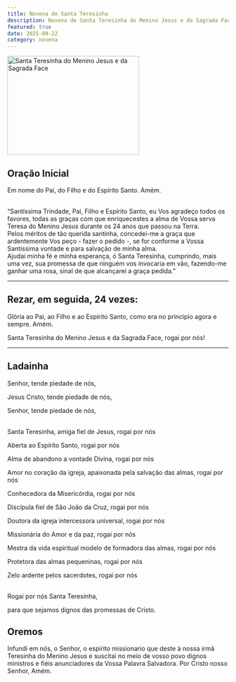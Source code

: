 ```yaml
---
title: Novena de Santa Teresinha
description: Novena de Santa Teresinha do Menino Jesus e da Sagrada Face
featured: true
date: 2025-09-22
category: novena
---
```


<Image
  src="/images/sta-teresinha.jpg"
  width="300"
  height="225"
  alt="Santa Teresinha do Menino Jesus e da Sagrada Face"
  priority="true"
/>

## Oração Inicial

Em nome do Pai, do Filho e do Espírito Santo. Amém.

<Br />
“Santíssima Trindade, Pai, Filho e Espírito Santo, eu Vos agradeço todos os
favores, todas as graças com que enriquecestes a alma de Vossa serva Teresa do
Menino Jesus durante os 24 anos que passou na Terra.
<Br />
Pelos méritos de tão querida santinha, concedei-me a graça que ardentemente Vos
peço - fazer o pedido -, se for conforme a Vossa Santíssima vontade e para
salvação de minha alma.
<Br />
Ajudai minha fé e minha esperança, ó Santa Teresinha, cumprindo, mais uma vez,
sua promessa de que ninguém vos invocaria em vão, fazendo-me ganhar uma rosa,
sinal de que alcançarei a graça pedida.”

---

## Rezar, em seguida, 24 vezes:

Glória ao Pai, ao Filho e ao Espírito Santo, como era no principio agora e sempre. Amém.

Santa Teresinha do Menino Jesus e da Sagrada Face, rogai por nós!

---

## Ladainha

Senhor, tende piedade de nós,

Jesus Cristo, tende piedade de nós,

Senhor, tende piedade de nós,

<br />
Santa Teresinha, amiga fiel de Jesus, rogai por nós

Aberta ao Espírito Santo, rogai por nós

Alma de abandono a vontade Divina, rogai por nós

Amor no coração da igreja, apaixonada pela salvação das almas, rogai por nós

Conhecedora da Misericórdia, rogai por nós

Discípula fiel de São João da Cruz, rogai por nós

Doutora da igreja intercessora universal, rogai por nós

Missionária do Amor e da paz, rogai por nós

Mestra da vida espiritual modelo de formadora das almas, rogai por nós

Protetora das almas pequeninas, rogai por nós

Zelo ardente pelos sacerdotes, rogai por nós

<br />
Rogai por nós Santa Teresinha,

para que sejamos dignos das promessas de Cristo.

## Oremos

Infundi em nós, o Senhor, o espírito missionario que deste à nossa irmã Teresinha do Menino Jesus e suscitai no meio de vosso povo dignos ministros e fiéis anunciadores da Vossa Palavra Salvadora. Por Cristo nosso Senhor, Amém.

